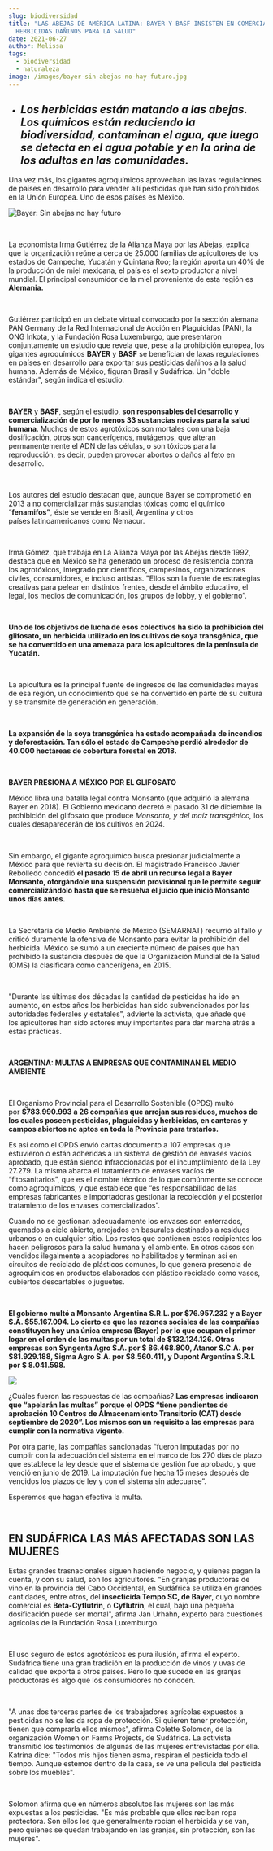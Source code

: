 ```yaml
---
slug: biodiversidad
title: "LAS ABEJAS DE AMÉRICA LATINA: BAYER Y BASF INSISTEN EN COMERCIALIZAR
  HERBICIDAS DAÑINOS PARA LA SALUD"
date: 2021-06-27
author: Melissa
tags:
  - biodiversidad
  - naturaleza
image: /images/bayer-sin-abejas-no-hay-futuro.jpg
---
```

* ## ***Los herbicidas están matando a las abejas. Los químicos están reduciendo la biodiversidad, contaminan el agua, que luego se detecta en el agua potable y en la orina de los adultos en las comunidades.***

Una vez más, los gigantes agroquímicos aprovechan las laxas regulaciones de países en desarrollo para vender allí pesticidas que han sido prohibidos en la Unión Europea. Uno de esos países es México.



![Bayer: Sin abejas no hay futuro](/images/bayer-sin-abejas-no-hay-futuro.jpg "Bayer: Sin abejas no hay futuro")

 

La economista Irma Gutiérrez de la Alianza Maya por las Abejas, explica que la organización reúne a cerca de 25.000 familias de apicultores de los estados de Campeche, Yucatán y Quintana Roo; la región aporta un 40% de la producción de miel mexicana, el país es el sexto productor a nivel mundial. El principal consumidor de la miel proveniente de esta región es **Alemania.**  

 

Gutiérrez participó en un debate virtual convocado por la sección alemana PAN Germany de la Red Internacional de Acción en Plaguicidas (PAN), la ONG Inkota, y la Fundación Rosa Luxemburgo, que presentaron conjuntamente un estudio que revela que, pese a la prohibición europea, los gigantes agroquímicos **BAYER** y **BASF** se benefician de laxas regulaciones en países en desarrollo para exportar sus pesticidas dañinos a la salud humana. Además de México, figuran Brasil y Sudáfrica. Un "doble estándar", según indica el estudio.

 

**BAYER** y **BASF**, según el estudio, **son responsables del desarrollo y comercialización de por lo** **menos 33 sustancias nocivas para la salud humana**. Muchos de estos agrotóxicos son mortales con una baja dosificación, otros son cancerígenos, mutágenos, que alteran permanentemente el ADN de las células, o son tóxicos para la reproducción, es decir, pueden provocar abortos o daños al feto en desarrollo.

 

Los autores del estudio destacan que, aunque Bayer se comprometió en 2013 a no comercializar más sustancias tóxicas como el químico “**fenamifos”**, éste se vende en Brasil, Argentina y otros países latinoamericanos como Nemacur.  

 

Irma Gómez, que trabaja en La Alianza Maya por las Abejas desde 1992, destaca que en México se ha generado un proceso de resistencia contra los agrotóxicos, integrado por científicos, campesinos, organizaciones civiles, consumidores, e incluso artistas. "Ellos son la fuente de estrategias creativas para pelear en distintos frentes, desde el ámbito educativo, el legal, los medios de comunicación, los grupos de lobby, y el gobierno”.

 

**Uno de los objetivos de lucha de esos colectivos ha sido la prohibición del glifosato, un herbicida utilizado en los cultivos de soya transgénica, que se ha convertido en una amenaza para los apicultores de la península de Yucatán.**

 

La apicultura es la principal fuente de ingresos de las comunidades mayas de esa región, un conocimiento que se ha convertido en parte de su cultura y se transmite de generación en generación.

 

**La expansión de la soya transgénica ha estado acompañada de incendios y deforestación. Tan sólo el estado de Campeche perdió alrededor de 40.000 hectáreas de cobertura forestal en 2018.**

 

**BAYER PRESIONA A MÉXICO POR EL GLIFOSATO**

México libra una batalla legal contra Monsanto (que adquirió la alemana Bayer en 2018). El Gobierno mexicano decretó el pasado 31 de diciembre la prohibición del glifosato que produce *Monsanto, y del maíz transgénico,* los cuales desaparecerán de los cultivos en 2024. 

 

Sin embargo, el gigante agroquímico busca presionar judicialmente a México para que revierta su decisión. El magistrado Francisco Javier Rebolledo concedió **el pasado 15 de abril un recurso legal a Bayer Monsanto, otorgándole una suspensión provisional que le permite seguir comercializándolo hasta que se resuelva el juicio que inició Monsanto unos días antes.**  

 

La Secretaría de Medio Ambiente de México (SEMARNAT) recurrió al fallo y criticó duramente la ofensiva de Monsanto para evitar la prohibición del herbicida. México se sumó a un creciente número de países que han prohibido la sustancia después de que la Organización Mundial de la Salud (OMS) la clasificara como cancerígena, en 2015.

 

"Durante las últimas dos décadas la cantidad de pesticidas ha ido en aumento, en estos años los herbicidas han sido subvencionados por las autoridades federales y estatales", advierte la activista, que añade que los apicultores han sido actores muy importantes para dar marcha atrás a estas prácticas.

 

**ARGENTINA: MULTAS A EMPRESAS QUE CONTAMINAN EL MEDIO AMBIENTE**

 

El Organismo Provincial para el Desarrollo Sostenible (OPDS) multó por **$783.990.993 a 26 compañías que arrojan sus residuos, muchos de los cuales poseen pesticidas, plaguicidas y herbicidas, en canteras y campos abiertos no aptos en toda la Provincia para tratarlos.** 

Es así como el OPDS envió cartas documento a 107 empresas que estuvieron o están adheridas a un sistema de gestión de envases vacíos aprobado, que están siendo infraccionadas por el incumplimiento de la Ley 27.279. La misma abarca el tratamiento de envases vacíos de “fitosanitarios”, que es el nombre técnico de lo que comúnmente se conoce como agroquímicos, y que establece que “es responsabilidad de las empresas fabricantes e importadoras gestionar la recolección y el posterior tratamiento de los envases comercializados”.

Cuando no se gestionan adecuadamente los envases son enterrados, quemados a cielo abierto, arrojados en basurales destinados a residuos urbanos o en cualquier sitio. Los restos que contienen estos recipientes los hacen peligrosos para la salud humana y el ambiente. En otros casos son vendidos ilegalmente a acopiadores no habilitados y terminan así en circuitos de reciclado de plásticos comunes, lo que genera presencia de agroquímicos en productos elaborados con plástico reciclado como vasos, cubiertos descartables o juguetes. 

 

**El gobierno multó a Monsanto Argentina S.R.L. por $76.957.232 y a Bayer S.A. $55.167.094. Lo cierto es que las razones sociales de las compañías constituyen hoy una única empresa (Bayer) por lo que ocupan el primer logar en el orden de las multas por un total de $132.124.126. Otras empresas son Syngenta Agro S.A. por $ 86.468.800, Atanor S.C.A. por $81.929.188, Sigma Agro S.A. por $8.560.411, y Dupont Argentina S.R.L por $ 8.041.598.**

![](/images/abejitas.png)



¿Cuáles fueron las respuestas de las compañías? **Las empresas indicaron que “apelarán las multas” porque el OPDS “tiene pendientes de aprobación 10 Centros de Almacenamiento Transitorio (CAT) desde septiembre de 2020”. Los mismos son un requisito a las empresas para cumplir con la normativa vigente.**



Por otra parte, las compañías sancionadas “fueron imputadas por no cumplir con la adecuación del sistema en el marco de los 270 días de plazo que establece la ley desde que el sistema de gestión fue aprobado, y que venció en junio de 2019. La imputación fue hecha 15 meses después de vencidos los plazos de ley y con el sistema sin adecuarse”.

Esperemos que hagan efectiva la multa.

 

## EN SUDÁFRICA LAS MÁS AFECTADAS SON LAS MUJERES

Estas grandes trasnacionales siguen haciendo negocio, y quienes pagan la cuenta, y con su salud, son los agricultores. "En granjas productoras de vino en la provincia del Cabo Occidental, en Sudáfrica se utiliza en grandes cantidades, entre otros, del **insecticida Tempo SC, de Bayer**, cuyo nombre comercial es **Beta-Cyflutrin**, o **Cyflutrin**, el cual, bajo una pequeña dosificación puede ser mortal", afirma Jan Urhahn, experto para cuestiones agrícolas de la Fundación Rosa Luxemburgo. 

 

El uso seguro de estos agrotóxicos es pura ilusión, afirma el experto. Sudáfrica tiene una gran tradición en la producción de vinos y uvas de calidad que exporta a otros países. Pero lo que sucede en las granjas productoras es algo que los consumidores no conocen.

 

"A unas dos terceras partes de los trabajadores agrícolas expuestos a pesticidas no se les da ropa de protección. Si quieren tener protección, tienen que comprarla ellos mismos", afirma Colette Solomon, de la organización Women on Farms Projects, de Sudáfrica. La activista transmitió los testimonios de algunas de las mujeres entrevistadas por ella. Katrina dice: "Todos mis hijos tienen asma, respiran el pesticida todo el tiempo. Aunque estemos dentro de la casa, se ve una película del pesticida sobre los muebles".

 

Solomon afirma que en números absolutos las mujeres son las más expuestas a los pesticidas. "Es más probable que ellos reciban ropa protectora. Son ellos los que generalmente rocían el herbicida y se van, pero quienes se quedan trabajando en las granjas, sin protección, son las mujeres".

<!--EndFragment-->